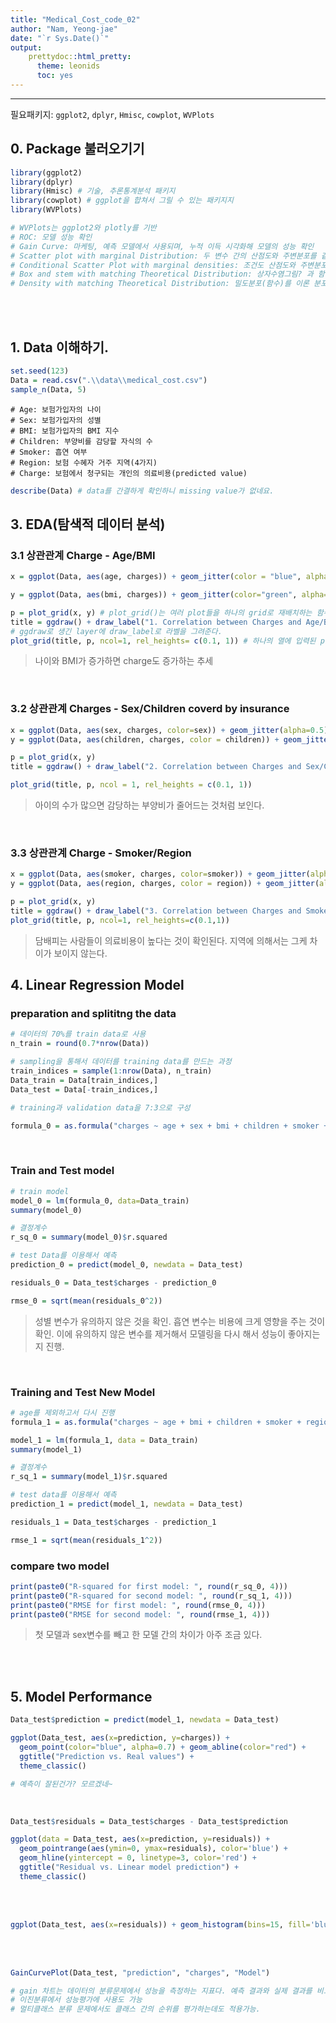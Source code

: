 ```yaml
---
title: "Medical_Cost_code_02"
author: "Nam, Yeong-jae"
date: "`r Sys.Date()`"
output: 
    prettydoc::html_pretty:
      theme: leonids
      toc: yes
---
```

***
필요패키지: `ggplot2`, `dplyr`, `Hmisc`, `cowplot`, `WVPlots`


## 0. Package 불러오기기
```r
library(ggplot2)
library(dplyr)
library(Hmisc) # 기술, 추론통계분석 패키지
library(cowplot) # ggplot을 합쳐서 그릴 수 있는 패키지지
library(WVPlots) 

# WVPlots는 ggplot2와 plotly를 기반
# ROC: 모델 성능 확인
# Gain Curve: 마케팅, 예측 모델에서 사용되며, 누적 이득 시각화해 모델의 성능 확인
# Scatter plot with marginal Distribution: 두 변수 간의 산점도와 주변분포를 같이 보여줌
# Conditional Scatter Plot with marginal densities: 조건도 산점도와 주변분포를 보여줌
# Box and stem with matching Theoretical Distribution: 상자수염그림? 과 함께 이론적 분포와 일치하는 그림을 생성하여 데이터를 시각화
# Density with matching Theoretical Distribution: 밀도분포(함수)를 이론 분포와 함께 시각화
```

<br><br>

## 1. Data 이해하기.
```r
set.seed(123)
Data = read.csv(".\\data\\medical_cost.csv")
sample_n(Data, 5)
```
```{}
# Age: 보험가입자의 나이
# Sex: 보험가입자의 성별
# BMI: 보험가입자의 BMI 지수
# Children: 부양비를 감당할 자식의 수
# Smoker: 흡연 여부
# Region: 보험 수혜자 거주 지역(4가지)
# Charge: 보험에서 청구되는 개인의 의료비용(predicted value)
```
```r
describe(Data) # data를 간결하게 확인하니 missing value가 없네요.
```

## 3. EDA(탐색적 데이터 분석)
### 3.1 상관관계 Charge - Age/BMI
```r
x = ggplot(Data, aes(age, charges)) + geom_jitter(color = "blue", alpha = 0.5) + theme_light()

y = ggplot(Data, aes(bmi, charges)) + geom_jitter(color="green", alpha=0.5) + theme_light()

p = plot_grid(x, y) # plot_grid()는 여러 plot들을 하나의 grid로 재배치하는 함수. 
title = ggdraw() + draw_label("1. Correlation between Charges and Age/BMI", fontface='bold') # ggdraw는 ggplot 상단에 layer를 한층 그리는 것
# ggdraw로 생긴 layer에 draw_label로 라벨을 그려준다.
plot_grid(title, p, ncol=1, rel_heights= c(0.1, 1)) # 하나의 열에 입력된 plot layer를 순서대로 쌓아준다.
```
> 나이와 BMI가 증가하면 charge도 증가하는 추세

<br>

### 3.2 상관관계 Charges - Sex/Children coverd by insurance

```r
x = ggplot(Data, aes(sex, charges, color=sex)) + geom_jitter(alpha=0.5) + theme_light()
y = ggplot(Data, aes(children, charges, color = children)) + geom_jitter(alpha=0.5) + theme_light()

p = plot_grid(x, y)
title = ggdraw() + draw_label("2. Correlation between Charges and Sex/Children coverd by insurance", fontface = 'bold')

plot_grid(title, p, ncol = 1, rel_heights = c(0.1, 1))
```
> 아이의 수가 많으면 감당하는 부양비가 줄어드는 것처럼 보인다.

<br>

### 3.3 상관관계 Charge - Smoker/Region
```r
x = ggplot(Data, aes(smoker, charges, color=smoker)) + geom_jitter(alpha=0.5) + theme_light()
y = ggplot(Data, aes(region, charges, color = region)) + geom_jitter(alpha=0.5) + theme_light()

p = plot_grid(x, y)
title = ggdraw() + draw_label("3. Correlation between Charges and Smoker/Region", fontface='bold')
plot_grid(title, p, ncol=1, rel_heights=c(0.1,1))
```
> 담배피는 사람들이 의료비용이 높다는 것이 확인된다. 지역에 의해서는 그케 차이가 보이지 않는다.

## 4. Linear Regression Model 
### preparation and splititng the data
```r
# 데이터의 70%를 train data로 사용
n_train = round(0.7*nrow(Data))

# sampling을 통해서 데이터를 training data를 만드는 과정
train_indices = sample(1:nrow(Data), n_train)
Data_train = Data[train_indices,]
Data_test = Data[-train_indices,]

# training과 validation data을 7:3으로 구성

formula_0 = as.formula("charges ~ age + sex + bmi + children + smoker + region")
```

<br>

### Train and Test model
```r
# train model
model_0 = lm(formula_0, data=Data_train)
summary(model_0)
```
```r
# 결정계수
r_sq_0 = summary(model_0)$r.squared

# test Data를 이용해서 예측
prediction_0 = predict(model_0, newdata = Data_test)

residuals_0 = Data_test$charges - prediction_0

rmse_0 = sqrt(mean(residuals_0^2))
```
> 성별 변수가 유의하지 않은 것을 확인. 흡연 변수는 비용에 크게 영향을 주는 것이 확인. 이에 유의하지 않은 변수를 제거해서 모델링을 다시 해서 성능이 좋아지는지 진행.

<br>

### Training and Test New Model
```r
# age를 제외하고서 다시 진행
formula_1 = as.formula("charges ~ age + bmi + children + smoker + region")

model_1 = lm(formula_1, data = Data_train)
summary(model_1)
```
```r
# 결정계수
r_sq_1 = summary(model_1)$r.squared

# test data를 이용해서 예측
prediction_1 = predict(model_1, newdata = Data_test)

residuals_1 = Data_test$charges - prediction_1

rmse_1 = sqrt(mean(residuals_1^2))
```

### compare two model
```r
print(paste0("R-squared for first model: ", round(r_sq_0, 4)))
print(paste0("R-squared for second model: ", round(r_sq_1, 4)))
print(paste0("RMSE for first model: ", round(rmse_0, 4)))
print(paste0("RMSE for second model: ", round(rmse_1, 4)))
```
> 첫 모델과 sex변수를 빼고 한 모델 간의 차이가 아주 조금 있다.

<br><br>

## 5. Model Performance
```r
Data_test$prediction = predict(model_1, newdata = Data_test)

ggplot(Data_test, aes(x=prediction, y=charges)) +
  geom_point(color="blue", alpha=0.7) + geom_abline(color="red") +
  ggtitle("Prediction vs. Real values") +
  theme_classic()

# 예측이 잘된건가? 모르겠네~
```

<br>

```r
Data_test$residuals = Data_test$charges - Data_test$prediction

ggplot(data = Data_test, aes(x=prediction, y=residuals)) +
  geom_pointrange(aes(ymin=0, ymax=residuals), color='blue') +
  geom_hline(yintercept = 0, linetype=3, color='red') +
  ggtitle("Residual vs. Linear model prediction") +
  theme_classic()
```
<br><br>

```r
ggplot(Data_test, aes(x=residuals)) + geom_histogram(bins=15, fill='blue') + ggtitle("Histogram of residuals") + theme_classic()
```

<br><br>

```r
GainCurvePlot(Data_test, "prediction", "charges", "Model")

# gain 차트는 데이터의 분류문제에서 성능을 측정하는 지표다. 예측 결과와 실제 결과를 비교해서 성능을 측정.
# 이진분류에서 성능평가에 사용도 가능
# 멀티클래스 분류 문제에서도 클래스 간의 순위를 평가하는데도 적용가능.

```

